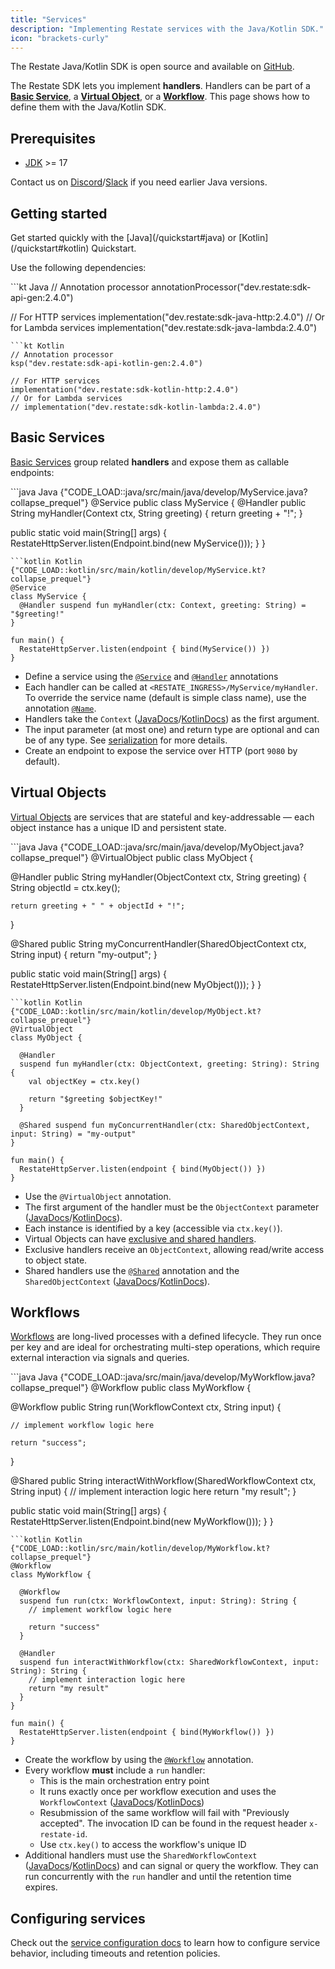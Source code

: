 ```yaml
---
title: "Services"
description: "Implementing Restate services with the Java/Kotlin SDK."
icon: "brackets-curly"
---
```


The Restate Java/Kotlin SDK is open source and available on [GitHub](https://github.com/restatedev/sdk-java).

The Restate SDK lets you implement **handlers**. Handlers can be part of a **[Basic Service](/foundations/services#basic-service)**, a **[Virtual Object](/foundations/services#virtual-object)**, or a **[Workflow](/foundations/services#workflow)**. This page shows how to define them with the Java/Kotlin SDK.

## Prerequisites
- [JDK](https://whichjdk.com/) >= 17

<Info>Contact us on [Discord](https://discord.com/invite/skW3AZ6uGd)/[Slack](https://join.slack.com/t/restatecommunity/shared_invite/zt-2v9gl005c-WBpr167o5XJZI1l7HWKImA) if you need earlier Java versions.</Info>

## Getting started
<Tip>
    Get started quickly with the [Java](/quickstart#java) or [Kotlin](/quickstart#kotlin) Quickstart.
</Tip>

Use the following dependencies:

<CodeGroup>
```kt Java
// Annotation processor
annotationProcessor("dev.restate:sdk-api-gen:2.4.0")

// For HTTP services
implementation("dev.restate:sdk-java-http:2.4.0")
// Or for Lambda services
implementation("dev.restate:sdk-java-lambda:2.4.0")
```
```kt Kotlin
// Annotation processor
ksp("dev.restate:sdk-api-kotlin-gen:2.4.0")

// For HTTP services
implementation("dev.restate:sdk-kotlin-http:2.4.0")
// Or for Lambda services
// implementation("dev.restate:sdk-kotlin-lambda:2.4.0")
```
</CodeGroup>

## Basic Services

[Basic Services](/foundations/services) group related **handlers** and expose them as callable endpoints:

<CodeGroup>
```java Java {"CODE_LOAD::java/src/main/java/develop/MyService.java?collapse_prequel"} 
@Service
public class MyService {
  @Handler
  public String myHandler(Context ctx, String greeting) {
    return greeting + "!";
  }

  public static void main(String[] args) {
    RestateHttpServer.listen(Endpoint.bind(new MyService()));
  }
}
```
```kotlin Kotlin {"CODE_LOAD::kotlin/src/main/kotlin/develop/MyService.kt?collapse_prequel"} 
@Service
class MyService {
  @Handler suspend fun myHandler(ctx: Context, greeting: String) = "$greeting!"
}

fun main() {
  RestateHttpServer.listen(endpoint { bind(MyService()) })
}
```
</CodeGroup>

* Define a service using the [`@Service`](http://docs.restate.dev/javadocs/dev/restate/sdk/annotation/Service.html) and [`@Handler`](http://docs.restate.dev/javadocs/dev/restate/sdk/annotation/Handler.html) annotations
* Each handler can be called at `<RESTATE_INGRESS>/MyService/myHandler`. To override the service name (default is simple class name), use the annotation [`@Name`](http://docs.restate.dev/javadocs/dev/restate/sdk/annotation/Name.html).
* Handlers take the `Context` ([JavaDocs](https://restatedev.github.io/sdk-java/javadocs/dev/restate/sdk/ObjectContext)/[KotlinDocs](https://restatedev.github.io/sdk-java/ktdocs/sdk-api-kotlin/dev.restate.sdk.kotlin/-context/)) as the first argument.
* The input parameter (at most one) and return type are optional and can be of any type. See [serialization](/develop/java/serialization) for more details.
* Create an endpoint to expose the service over HTTP (port `9080` by default).

## Virtual Objects

[Virtual Objects](/foundations/services) are services that are stateful and key-addressable — each object instance has a unique ID and persistent state.

<CodeGroup>
```java Java {"CODE_LOAD::java/src/main/java/develop/MyObject.java?collapse_prequel"} 
@VirtualObject
public class MyObject {

  @Handler
  public String myHandler(ObjectContext ctx, String greeting) {
    String objectId = ctx.key();

    return greeting + " " + objectId + "!";
  }

  @Shared
  public String myConcurrentHandler(SharedObjectContext ctx, String input) {
    return "my-output";
  }

  public static void main(String[] args) {
    RestateHttpServer.listen(Endpoint.bind(new MyObject()));
  }
}
```
```kotlin Kotlin {"CODE_LOAD::kotlin/src/main/kotlin/develop/MyObject.kt?collapse_prequel"} 
@VirtualObject
class MyObject {

  @Handler
  suspend fun myHandler(ctx: ObjectContext, greeting: String): String {
    val objectKey = ctx.key()

    return "$greeting $objectKey!"
  }

  @Shared suspend fun myConcurrentHandler(ctx: SharedObjectContext, input: String) = "my-output"
}

fun main() {
  RestateHttpServer.listen(endpoint { bind(MyObject()) })
}
```
</CodeGroup>

* Use the `@VirtualObject` annotation.
* The first argument of the handler must be the `ObjectContext` parameter ([JavaDocs](https://restatedev.github.io/sdk-java/javadocs/dev/restate/sdk/ObjectContext)/[KotlinDocs](https://restatedev.github.io/sdk-java/ktdocs/sdk-api-kotlin/dev.restate.sdk.kotlin/-object-context/)).
* Each instance is identified by a key (accessible via `ctx.key()`).
* Virtual Objects can have [exclusive and shared handlers](/foundations/handlers#handler-behavior).
* Exclusive handlers receive an `ObjectContext`, allowing read/write access to object state.
* Shared handlers use the [`@Shared`](http://docs.restate.dev/javadocs/dev/restate/sdk/annotation/Shared.html) annotation and the `SharedObjectContext` ([JavaDocs](https://restatedev.github.io/sdk-java/javadocs/dev/restate/sdk/SharedObjectContext)/[KotlinDocs](https://restatedev.github.io/sdk-java/ktdocs/sdk-api-kotlin/dev.restate.sdk.kotlin/-shared-object-context/)).

## Workflows

[Workflows](/foundations/services) are long-lived processes with a defined lifecycle. They run once per key and are ideal for orchestrating multi-step operations, which require external interaction via signals and queries.

<CodeGroup>
```java Java {"CODE_LOAD::java/src/main/java/develop/MyWorkflow.java?collapse_prequel"} 
@Workflow
public class MyWorkflow {

  @Workflow
  public String run(WorkflowContext ctx, String input) {

    // implement workflow logic here

    return "success";
  }

  @Shared
  public String interactWithWorkflow(SharedWorkflowContext ctx, String input) {
    // implement interaction logic here
    return "my result";
  }

  public static void main(String[] args) {
    RestateHttpServer.listen(Endpoint.bind(new MyWorkflow()));
  }
}
```
```kotlin Kotlin {"CODE_LOAD::kotlin/src/main/kotlin/develop/MyWorkflow.kt?collapse_prequel"} 
@Workflow
class MyWorkflow {

  @Workflow
  suspend fun run(ctx: WorkflowContext, input: String): String {
    // implement workflow logic here

    return "success"
  }

  @Handler
  suspend fun interactWithWorkflow(ctx: SharedWorkflowContext, input: String): String {
    // implement interaction logic here
    return "my result"
  }
}

fun main() {
  RestateHttpServer.listen(endpoint { bind(MyWorkflow()) })
}
```
</CodeGroup>

* Create the workflow by using the [`@Workflow`](http://docs.restate.dev/javadocs/dev/restate/sdk/annotation/Workflow.html) annotation.
* Every workflow **must** include a `run` handler:
  * This is the main orchestration entry point
  * It runs exactly once per workflow execution and uses the `WorkflowContext` ([JavaDocs](https://restatedev.github.io/sdk-java/javadocs/dev/restate/sdk/WorkflowContext)/[KotlinDocs](https://restatedev.github.io/sdk-java/ktdocs/sdk-api-kotlin/dev.restate.sdk.kotlin/-workflow-context/))
  * Resubmission of the same workflow will fail with "Previously accepted". The invocation ID can be found in the request header `x-restate-id`.
  * Use `ctx.key()` to access the workflow's unique ID
* Additional handlers must use the `SharedWorkflowContext` ([JavaDocs](https://restatedev.github.io/sdk-java/javadocs/dev/restate/sdk/SharedWorkflowContext)/[KotlinDocs](https://restatedev.github.io/sdk-java/ktdocs/sdk-api-kotlin/dev.restate.sdk.kotlin/-shared-workflow-context/)) and can signal or query the workflow. They can run concurrently with the `run` handler and until the retention time expires.

## Configuring services
Check out the [service configuration docs](/services/configuration) to learn how to configure service behavior, including timeouts and retention policies.